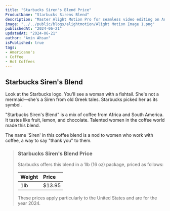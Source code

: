 ```yaml
---
title: "Starbucks Siren's Blend Price"
ProductName: "Starbucks Sirens Blend" 
description: "Master Alight Motion Pro for seamless video editing on Android, iOS, and Tablets with our ultimate guide, unlocking advanced features and elevating your skills in 2024!"
image: "../../public/blogs/alightmotion/Alight Motion Image 1.png"
publishedAt: "2024-06-21"
updatedAt: "2024-06-21"
author: "Amin Ahsan"
isPublished: true
tags:
- Americano's
- Coffee
- Hot Coffees   
---
```


## Starbucks Siren's Blend 
  
Look at the Starbucks logo. You'll see a woman with a fishtail. She's not a mermaid—she's a Siren from old Greek tales. Starbucks picked her as its symbol.

"Starbucks Siren's Blend" is a mix of coffee from Africa and South America. It tastes like fruit, lemon, and chocolate. Talented women in the coffee world made this blend.

The name 'Siren' in this coffee blend is a nod to women who work with coffee, a way to say "thank you" to them.


> ### Starbucks Siren's Blend Price
>
> Starbucks offers this blend in a 1lb (16 oz) package, priced as follows:
>
> | Weight  | Price |
> |:--------|:------|
> | 1lb     |$13.95 |
>
> These prices apply particularly to the United States and are for the year 2024.